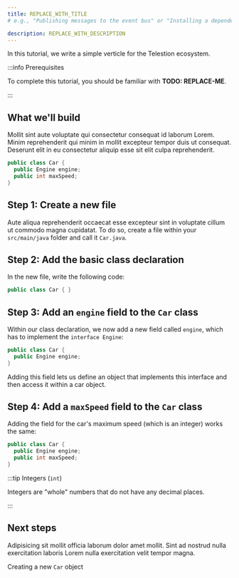 ```yaml
---
title: REPLACE_WITH_TITLE
# e.g., "Publishing messages to the event bus" or "Installing a dependency using npm"

description: REPLACE_WITH_DESCRIPTION
---
```


<!--
Tutorial
========

=== When to use this template:
Use this template when you want to give a quick, step-by-step tutorial for solving a specific
technical problem. Tutorials allow the reader to learn how to implement something within
their projects quickly.

=== When not to use this template:
When your article focuses more on a concept/technology and is not rooted in a specific technical
problem ("how to do XY?"), consider using a guide instead.

=== Guide or Tutorial
A tutorial provides a quick, technical "step-by-step" tutorial for a
given problem. Thus, a guide describes less the handling of a specific problem
and more the general interaction of the reader with a given concept.

Example with npm articles:
- "npm": (Concept, explaining what npm is)
- "Installing a dependency with npm" (Tutorial, providing a quick tutorial to
  solve a technical problem)
- "Managing dependencies with npm" (Guide, including both technical knowledge, but
  also best practices and more)

=== Writing tips:
- Write in the present tense
- Use neutral pronouns (they/them instead of he/she and him/her)
- Be respectful to everyone
- Be aware of the potential for cultural misunderstandings
- Provide explanations for what you do, but focus on the step-by-step guide
  without deeply explaining every technical decision and why it's best prcatice
  to do so (you can describe best practices in a guide, a tutorial must focus on
  keeping the "step by step" flow going)
-->

<!-- Relevant imports: -->


<!-- Short description of what the article covers: -->

In this tutorial, we write a simple verticle for the Telestion ecosystem.

:::info Prerequisites

To complete this tutorial, you should be familiar with **TODO: REPLACE-ME**.

:::

## What we'll build

Mollit sint aute voluptate qui consectetur consequat id laborum Lorem. Minim
reprehenderit qui minim in mollit excepteur tempor duis ut consequat. Deserunt
elit in eu consectetur aliquip esse sit elit culpa reprehenderit.

```java title='Car.java'
public class Car {
  public Engine engine;
  public int maxSpeed;
}
```

## Step 1: Create a new file

Aute aliqua reprehenderit occaecat esse excepteur sint in voluptate cillum ut
commodo magna cupidatat. To do so, create a file within your `src/main/java`
folder and call it `Car.java`.

## Step 2: Add the basic class declaration

In the new file, write the following code:

```java title='Car.java'
public class Car { }
```

## Step 3: Add an `engine` field to the `Car` class

Within our class declaration, we now add a new field called `engine`, which has
to implement the `interface Engine`:

```java title='Car.java' {2}
public class Car {
  public Engine engine;
}
```

Adding this field lets us define an object that implements this interface and
then access it within a car object.

## Step 4: Add a `maxSpeed` field to the `Car` class

Adding the field for the car's maximum speed (which is an integer) works the
same:

```java title='Car.java' {3}
public class Car {
  public Engine engine;
  public int maxSpeed;
}
```

:::tip Integers (`int`)

Integers are "whole" numbers that do not have any decimal places.

:::

## Next steps

<!-- Short concluding sentence: -->

Adipisicing sit mollit officia laborum dolor amet mollit. Sint ad nostrud nulla
exercitation laboris Lorem nulla exercitation velit tempor magna.

<!-- Links to next steps/related articles -->

<Reference to="../creating-objects">
	Creating a new <code>Car</code> object
</Reference>

<!--
Snippets
--------

<Reference to="../other-article">
    Relative Link to other article
</Reference>

<Reference to="https://www.example.com">
    Example Website
</Reference>
-->

